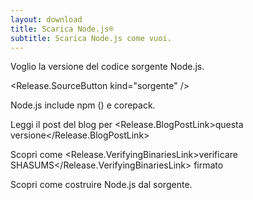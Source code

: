 ```yaml
---
layout: download
title: Scarica Node.js®️
subtitle: Scarica Node.js come vuoi.
---
```


<section>
  Voglio la versione <Release.VersionDropdown /> del codice sorgente Node.js.

  <Release.SourceButton kind="sorgente" />
</section>

<section>
  Node.js include <LinkWithArrow href="https://npmjs.com">npm</LinkWithArrow> (<Release.NpmVersion />) e corepack.

Leggi il post del blog per <Release.BlogPostLink>questa versione</Release.BlogPostLink>

Scopri come <Release.VerifyingBinariesLink>verificare SHASUMS</Release.VerifyingBinariesLink> firmato

Scopri come costruire <LinkWithArrow href="https://github.com/nodejs/node/blob/main/BUILDING.md#building-nodejs-on-supported-platforms">Node.js</LinkWithArrow> dal sorgente.

</section>
